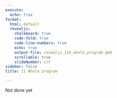 ```yaml
---
execute:
  echo: true
format:
  html: default
  revealjs:
    chalkboard: true
    code-fold: true
    code-line-numbers: true
    echo: true
    output-file: revealjs_110_whole_program.qmd
    scrollable: true
    slideNumber: c/t
sidebar: false
title: 11 Whole program

---
```


:::{.callout-warning}
Not done yet 
:::